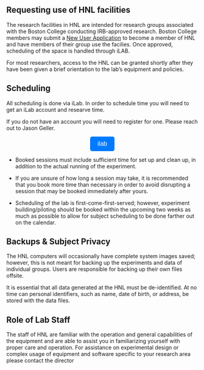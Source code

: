## Requesting use of HNL facilities

The research facilities in HNL are intended for research groups associated with the Boston College conducting IRB-approved research. Boston College members may submit a [New User Application](https://forms.gle/q3qD92CcrLFB2wjEA) to become a member of HNL and have members of their group use the facilies. Once approved, scheduling of the space is handled through iLAB.

For most researchers, access to the HNL can be granted shortly after they have been given a brief orientation to the lab's equipment and policies. 

## Scheduling 

All scheduling is done via iLab. In order to schedule time you will need to get an iLab account and researve time.

::: callout-note
If you do not have an account you will need to register for one. Please reach out to Jason Geller.
:::

```{=html}
<center>
<button onclick="window.location.href='https://bc.ilab.agilent.com/account/login';" 
        style="padding: 10px 20px; font-size: 16px; background-color: #007BFF; color: white; border: none; border-radius: 5px; cursor: pointer;">
        ilab
</button>
</center>
```

- Booked sessions must include sufficient time for set up and clean up, in addition to the actual running of the experiment. 
- If you are unsure of how long a session may take, it is recommended that you book more time than necessary in order to avoid disrupting a session that may be booked immediately after yours.

- Scheduling of the lab is first-come-first-served; however, experiment building/piloting should be booked within the upcoming two weeks as much as possible to allow for subject scheduling to be done farther out on the calendar.


## **Backups & Subject Privacy**

The HNL computers will occasionally have complete system images saved; however, this is not meant for backing up the experiments and data of individual groups. Users are responsible for backing up their own files offsite.

It is essential that all data generated at the HNL must be de-identified. At no time can personal identifiers, such as name, date of birth, or address, be stored with the data files.

## **Role of Lab Staff**

The staff of HNL are familiar with the operation and general capabilities of the equipment and are able to assist you in familiarizing yourself with proper care and operation. For assistance on experimental design or complex usage of equipment and software specific to your research area please contact the director

